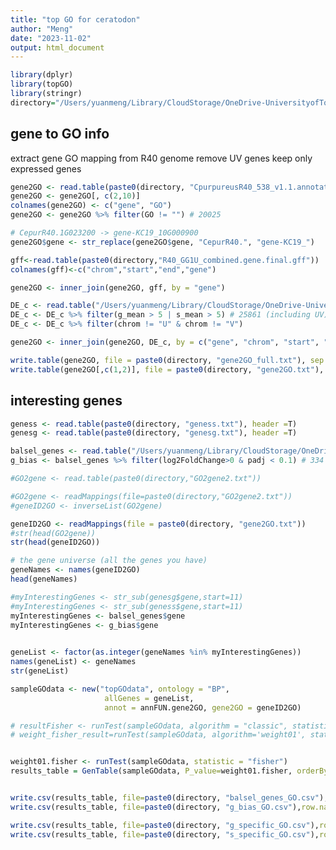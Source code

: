 ```yaml
---
title: "top GO for ceratodon"
author: "Meng"
date: "2023-11-02"
output: html_document
---
```


```r
library(dplyr)
library(topGO)
library(stringr)
directory="/Users/yuanmeng/Library/CloudStorage/OneDrive-UniversityofToronto/Manuscripts/ceratodon_haploid_sel/deseq2/"
```

## gene to GO info
extract gene GO mapping from R40 genome
remove UV genes
keep only expressed genes

```r
gene2GO <- read.table(paste0(directory, "CpurpureusR40_538_v1.1.annotation_info.txt"), sep = "\t")
gene2GO <- gene2GO[, c(2,10)]
colnames(gene2GO) <- c("gene", "GO")
gene2GO <- gene2GO %>% filter(GO != "") # 20025

# CepurR40.1G023200 -> gene-KC19_10G000900
gene2GO$gene <- str_replace(gene2GO$gene, "CepurR40.", "gene-KC19_")

gff<-read.table(paste0(directory,"R40_GG1U_combined.gene.final.gff"))
colnames(gff)<-c("chrom","start","end","gene")

gene2GO <- inner_join(gene2GO, gff, by = "gene")

DE_c <- read.table("/Users/yuanmeng/Library/CloudStorage/OneDrive-UniversityofToronto/Manuscripts/ceratodon_haploid_sel/deseq2/DE_results_all.txt", header =T) # 30107
DE_c <- DE_c %>% filter(g_mean > 5 | s_mean > 5) # 25861 (including UV)
DE_c <- DE_c %>% filter(chrom != "U" & chrom != "V")

gene2GO <- inner_join(gene2GO, DE_c, by = c("gene", "chrom", "start", "end")) # 17354

write.table(gene2GO, file = paste0(directory, "gene2GO_full.txt"), sep = "\t", quote = F, row.names = F)
write.table(gene2GO[,c(1,2)], file = paste0(directory, "gene2GO.txt"), sep = "\t", quote = F, row.names = F) # need to replace space with comma

```



## interesting genes
```r
geness <- read.table(paste0(directory, "geness.txt"), header =T)
genesg <- read.table(paste0(directory, "genesg.txt"), header =T)

balsel_genes <- read.table("/Users/yuanmeng/Library/CloudStorage/OneDrive-UniversityofToronto/Manuscripts/ceratodon_haploid_sel/balsel/balsel_genes_expressed.txt", header = T)
g_bias <- balsel_genes %>% filter(log2FoldChange>0 & padj < 0.1) # 334

#GO2gene <- read.table(paste0(directory,"GO2gene2.txt"))
```


```r
#GO2gene <- readMappings(file=paste0(directory,"GO2gene2.txt"))
#geneID2GO <- inverseList(GO2gene)

geneID2GO <- readMappings(file = paste0(directory, "gene2GO.txt"))
#str(head(GO2gene))
str(head(geneID2GO))
```

```r
# the gene universe (all the genes you have)
geneNames <- names(geneID2GO)
head(geneNames)

#myInterestingGenes <- str_sub(genesg$gene,start=11)
#myInterestingGenes <- str_sub(geness$gene,start=11)
myInterestingGenes <- balsel_genes$gene
myInterestingGenes <- g_bias$gene
 

geneList <- factor(as.integer(geneNames %in% myInterestingGenes))
names(geneList) <- geneNames
str(geneList)
```


```r
sampleGOdata <- new("topGOdata", ontology = "BP",
                     allGenes = geneList,
                     annot = annFUN.gene2GO, gene2GO = geneID2GO)
```

```r
# resultFisher <- runTest(sampleGOdata, algorithm = "classic", statistic = "fisher")
# weight_fisher_result=runTest(sampleGOdata, algorithm='weight01', statistic='fisher')


weight01.fisher <- runTest(sampleGOdata, statistic = "fisher")
results_table = GenTable(sampleGOdata, P_value=weight01.fisher, orderBy="P_value")


write.csv(results_table, file=paste0(directory, "balsel_genes_GO.csv"),row.names = FALSE, quote=FALSE )
write.csv(results_table, file=paste0(directory, "g_bias_GO.csv"),row.names = FALSE, quote=FALSE )

write.csv(results_table, file=paste0(directory, "g_specific_GO.csv"),row.names = FALSE, col.names = FALSE, quote=FALSE )
write.csv(results_table, file=paste0(directory, "s_specific_GO.csv"),row.names = FALSE, col.names = FALSE, quote=FALSE )

```


